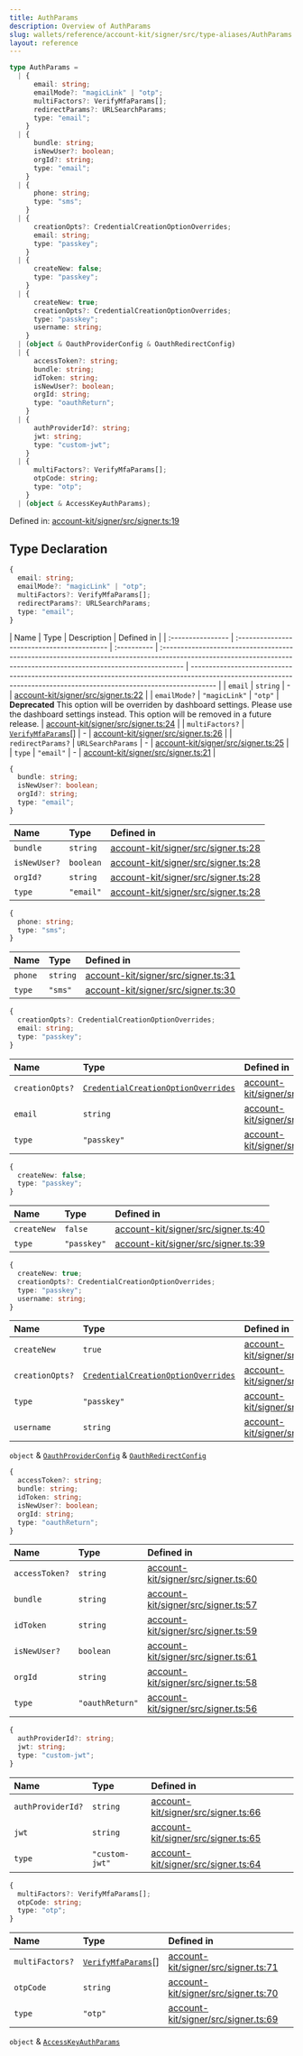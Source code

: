 ```yaml
---
title: AuthParams
description: Overview of AuthParams
slug: wallets/reference/account-kit/signer/src/type-aliases/AuthParams
layout: reference
---
```


```ts
type AuthParams =
  | {
      email: string;
      emailMode?: "magicLink" | "otp";
      multiFactors?: VerifyMfaParams[];
      redirectParams?: URLSearchParams;
      type: "email";
    }
  | {
      bundle: string;
      isNewUser?: boolean;
      orgId?: string;
      type: "email";
    }
  | {
      phone: string;
      type: "sms";
    }
  | {
      creationOpts?: CredentialCreationOptionOverrides;
      email: string;
      type: "passkey";
    }
  | {
      createNew: false;
      type: "passkey";
    }
  | {
      createNew: true;
      creationOpts?: CredentialCreationOptionOverrides;
      type: "passkey";
      username: string;
    }
  | (object & OauthProviderConfig & OauthRedirectConfig)
  | {
      accessToken?: string;
      bundle: string;
      idToken: string;
      isNewUser?: boolean;
      orgId: string;
      type: "oauthReturn";
    }
  | {
      authProviderId?: string;
      jwt: string;
      type: "custom-jwt";
    }
  | {
      multiFactors?: VerifyMfaParams[];
      otpCode: string;
      type: "otp";
    }
  | (object & AccessKeyAuthParams);
```

Defined in: [account-kit/signer/src/signer.ts:19](https://github.com/alchemyplatform/aa-sdk/blob/49e74eee8606f480b200b4612d00d950da8a8742/account-kit/signer/src/signer.ts#L19)

## Type Declaration

```ts
{
  email: string;
  emailMode?: "magicLink" | "otp";
  multiFactors?: VerifyMfaParams[];
  redirectParams?: URLSearchParams;
  type: "email";
}
```

| Name              | Type                                        | Description | Defined in                                                                                                                                                          |
| :---------------- | :------------------------------------------ | :---------- | :------------------------------------------------------------------------------------------------------------------------------------------------------------------ | ------------------------------------------------------------------------------------------------------------------------------------------------------------------- |
| `email`           | `string`                                    | -           | [account-kit/signer/src/signer.ts:22](https://github.com/alchemyplatform/aa-sdk/blob/49e74eee8606f480b200b4612d00d950da8a8742/account-kit/signer/src/signer.ts#L22) |
| `emailMode?`      | `"magicLink"`                               | `"otp"`     | **Deprecated** This option will be overriden by dashboard settings. Please use the dashboard settings instead. This option will be removed in a future release.     | [account-kit/signer/src/signer.ts:24](https://github.com/alchemyplatform/aa-sdk/blob/49e74eee8606f480b200b4612d00d950da8a8742/account-kit/signer/src/signer.ts#L24) |
| `multiFactors?`   | [`VerifyMfaParams`](VerifyMfaParams.mdx)\[] | -           | [account-kit/signer/src/signer.ts:26](https://github.com/alchemyplatform/aa-sdk/blob/49e74eee8606f480b200b4612d00d950da8a8742/account-kit/signer/src/signer.ts#L26) |
| `redirectParams?` | `URLSearchParams`                           | -           | [account-kit/signer/src/signer.ts:25](https://github.com/alchemyplatform/aa-sdk/blob/49e74eee8606f480b200b4612d00d950da8a8742/account-kit/signer/src/signer.ts#L25) |
| `type`            | `"email"`                                   | -           | [account-kit/signer/src/signer.ts:21](https://github.com/alchemyplatform/aa-sdk/blob/49e74eee8606f480b200b4612d00d950da8a8742/account-kit/signer/src/signer.ts#L21) |

```ts
{
  bundle: string;
  isNewUser?: boolean;
  orgId?: string;
  type: "email";
}
```

| Name         | Type      | Defined in                                                                                                                                                          |
| :----------- | :-------- | :------------------------------------------------------------------------------------------------------------------------------------------------------------------ |
| `bundle`     | `string`  | [account-kit/signer/src/signer.ts:28](https://github.com/alchemyplatform/aa-sdk/blob/49e74eee8606f480b200b4612d00d950da8a8742/account-kit/signer/src/signer.ts#L28) |
| `isNewUser?` | `boolean` | [account-kit/signer/src/signer.ts:28](https://github.com/alchemyplatform/aa-sdk/blob/49e74eee8606f480b200b4612d00d950da8a8742/account-kit/signer/src/signer.ts#L28) |
| `orgId?`     | `string`  | [account-kit/signer/src/signer.ts:28](https://github.com/alchemyplatform/aa-sdk/blob/49e74eee8606f480b200b4612d00d950da8a8742/account-kit/signer/src/signer.ts#L28) |
| `type`       | `"email"` | [account-kit/signer/src/signer.ts:28](https://github.com/alchemyplatform/aa-sdk/blob/49e74eee8606f480b200b4612d00d950da8a8742/account-kit/signer/src/signer.ts#L28) |

```ts
{
  phone: string;
  type: "sms";
}
```

| Name    | Type     | Defined in                                                                                                                                                          |
| :------ | :------- | :------------------------------------------------------------------------------------------------------------------------------------------------------------------ |
| `phone` | `string` | [account-kit/signer/src/signer.ts:31](https://github.com/alchemyplatform/aa-sdk/blob/49e74eee8606f480b200b4612d00d950da8a8742/account-kit/signer/src/signer.ts#L31) |
| `type`  | `"sms"`  | [account-kit/signer/src/signer.ts:30](https://github.com/alchemyplatform/aa-sdk/blob/49e74eee8606f480b200b4612d00d950da8a8742/account-kit/signer/src/signer.ts#L30) |

```ts
{
  creationOpts?: CredentialCreationOptionOverrides;
  email: string;
  type: "passkey";
}
```

| Name            | Type                                                                         | Defined in                                                                                                                                                          |
| :-------------- | :--------------------------------------------------------------------------- | :------------------------------------------------------------------------------------------------------------------------------------------------------------------ |
| `creationOpts?` | [`CredentialCreationOptionOverrides`](CredentialCreationOptionOverrides.mdx) | [account-kit/signer/src/signer.ts:36](https://github.com/alchemyplatform/aa-sdk/blob/49e74eee8606f480b200b4612d00d950da8a8742/account-kit/signer/src/signer.ts#L36) |
| `email`         | `string`                                                                     | [account-kit/signer/src/signer.ts:35](https://github.com/alchemyplatform/aa-sdk/blob/49e74eee8606f480b200b4612d00d950da8a8742/account-kit/signer/src/signer.ts#L35) |
| `type`          | `"passkey"`                                                                  | [account-kit/signer/src/signer.ts:34](https://github.com/alchemyplatform/aa-sdk/blob/49e74eee8606f480b200b4612d00d950da8a8742/account-kit/signer/src/signer.ts#L34) |

```ts
{
  createNew: false;
  type: "passkey";
}
```

| Name        | Type        | Defined in                                                                                                                                                          |
| :---------- | :---------- | :------------------------------------------------------------------------------------------------------------------------------------------------------------------ |
| `createNew` | `false`     | [account-kit/signer/src/signer.ts:40](https://github.com/alchemyplatform/aa-sdk/blob/49e74eee8606f480b200b4612d00d950da8a8742/account-kit/signer/src/signer.ts#L40) |
| `type`      | `"passkey"` | [account-kit/signer/src/signer.ts:39](https://github.com/alchemyplatform/aa-sdk/blob/49e74eee8606f480b200b4612d00d950da8a8742/account-kit/signer/src/signer.ts#L39) |

```ts
{
  createNew: true;
  creationOpts?: CredentialCreationOptionOverrides;
  type: "passkey";
  username: string;
}
```

| Name            | Type                                                                         | Defined in                                                                                                                                                          |
| :-------------- | :--------------------------------------------------------------------------- | :------------------------------------------------------------------------------------------------------------------------------------------------------------------ |
| `createNew`     | `true`                                                                       | [account-kit/signer/src/signer.ts:44](https://github.com/alchemyplatform/aa-sdk/blob/49e74eee8606f480b200b4612d00d950da8a8742/account-kit/signer/src/signer.ts#L44) |
| `creationOpts?` | [`CredentialCreationOptionOverrides`](CredentialCreationOptionOverrides.mdx) | [account-kit/signer/src/signer.ts:46](https://github.com/alchemyplatform/aa-sdk/blob/49e74eee8606f480b200b4612d00d950da8a8742/account-kit/signer/src/signer.ts#L46) |
| `type`          | `"passkey"`                                                                  | [account-kit/signer/src/signer.ts:43](https://github.com/alchemyplatform/aa-sdk/blob/49e74eee8606f480b200b4612d00d950da8a8742/account-kit/signer/src/signer.ts#L43) |
| `username`      | `string`                                                                     | [account-kit/signer/src/signer.ts:45](https://github.com/alchemyplatform/aa-sdk/blob/49e74eee8606f480b200b4612d00d950da8a8742/account-kit/signer/src/signer.ts#L45) |

`object` & [`OauthProviderConfig`](OauthProviderConfig.mdx) & [`OauthRedirectConfig`](OauthRedirectConfig.mdx)

```ts
{
  accessToken?: string;
  bundle: string;
  idToken: string;
  isNewUser?: boolean;
  orgId: string;
  type: "oauthReturn";
}
```

| Name           | Type            | Defined in                                                                                                                                                          |
| :------------- | :-------------- | :------------------------------------------------------------------------------------------------------------------------------------------------------------------ |
| `accessToken?` | `string`        | [account-kit/signer/src/signer.ts:60](https://github.com/alchemyplatform/aa-sdk/blob/49e74eee8606f480b200b4612d00d950da8a8742/account-kit/signer/src/signer.ts#L60) |
| `bundle`       | `string`        | [account-kit/signer/src/signer.ts:57](https://github.com/alchemyplatform/aa-sdk/blob/49e74eee8606f480b200b4612d00d950da8a8742/account-kit/signer/src/signer.ts#L57) |
| `idToken`      | `string`        | [account-kit/signer/src/signer.ts:59](https://github.com/alchemyplatform/aa-sdk/blob/49e74eee8606f480b200b4612d00d950da8a8742/account-kit/signer/src/signer.ts#L59) |
| `isNewUser?`   | `boolean`       | [account-kit/signer/src/signer.ts:61](https://github.com/alchemyplatform/aa-sdk/blob/49e74eee8606f480b200b4612d00d950da8a8742/account-kit/signer/src/signer.ts#L61) |
| `orgId`        | `string`        | [account-kit/signer/src/signer.ts:58](https://github.com/alchemyplatform/aa-sdk/blob/49e74eee8606f480b200b4612d00d950da8a8742/account-kit/signer/src/signer.ts#L58) |
| `type`         | `"oauthReturn"` | [account-kit/signer/src/signer.ts:56](https://github.com/alchemyplatform/aa-sdk/blob/49e74eee8606f480b200b4612d00d950da8a8742/account-kit/signer/src/signer.ts#L56) |

```ts
{
  authProviderId?: string;
  jwt: string;
  type: "custom-jwt";
}
```

| Name              | Type           | Defined in                                                                                                                                                          |
| :---------------- | :------------- | :------------------------------------------------------------------------------------------------------------------------------------------------------------------ |
| `authProviderId?` | `string`       | [account-kit/signer/src/signer.ts:66](https://github.com/alchemyplatform/aa-sdk/blob/49e74eee8606f480b200b4612d00d950da8a8742/account-kit/signer/src/signer.ts#L66) |
| `jwt`             | `string`       | [account-kit/signer/src/signer.ts:65](https://github.com/alchemyplatform/aa-sdk/blob/49e74eee8606f480b200b4612d00d950da8a8742/account-kit/signer/src/signer.ts#L65) |
| `type`            | `"custom-jwt"` | [account-kit/signer/src/signer.ts:64](https://github.com/alchemyplatform/aa-sdk/blob/49e74eee8606f480b200b4612d00d950da8a8742/account-kit/signer/src/signer.ts#L64) |

```ts
{
  multiFactors?: VerifyMfaParams[];
  otpCode: string;
  type: "otp";
}
```

| Name            | Type                                        | Defined in                                                                                                                                                          |
| :-------------- | :------------------------------------------ | :------------------------------------------------------------------------------------------------------------------------------------------------------------------ |
| `multiFactors?` | [`VerifyMfaParams`](VerifyMfaParams.mdx)\[] | [account-kit/signer/src/signer.ts:71](https://github.com/alchemyplatform/aa-sdk/blob/49e74eee8606f480b200b4612d00d950da8a8742/account-kit/signer/src/signer.ts#L71) |
| `otpCode`       | `string`                                    | [account-kit/signer/src/signer.ts:70](https://github.com/alchemyplatform/aa-sdk/blob/49e74eee8606f480b200b4612d00d950da8a8742/account-kit/signer/src/signer.ts#L70) |
| `type`          | `"otp"`                                     | [account-kit/signer/src/signer.ts:69](https://github.com/alchemyplatform/aa-sdk/blob/49e74eee8606f480b200b4612d00d950da8a8742/account-kit/signer/src/signer.ts#L69) |

`object` & [`AccessKeyAuthParams`](AccessKeyAuthParams.mdx)
